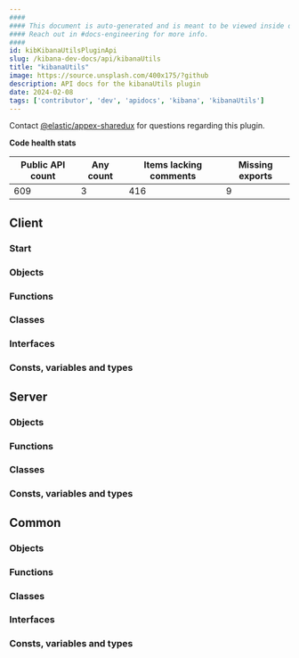 ```yaml
---
####
#### This document is auto-generated and is meant to be viewed inside our experimental, new docs system.
#### Reach out in #docs-engineering for more info.
####
id: kibKibanaUtilsPluginApi
slug: /kibana-dev-docs/api/kibanaUtils
title: "kibanaUtils"
image: https://source.unsplash.com/400x175/?github
description: API docs for the kibanaUtils plugin
date: 2024-02-08
tags: ['contributor', 'dev', 'apidocs', 'kibana', 'kibanaUtils']
---
```




Contact [@elastic/appex-sharedux](https://github.com/orgs/elastic/teams/appex-sharedux) for questions regarding this plugin.

**Code health stats**

| Public API count  | Any count | Items lacking comments | Missing exports |
|-------------------|-----------|------------------------|-----------------|
| 609 | 3 | 416 | 9 |

## Client

### Start
<DocDefinitionList data={[kibanaUtilsObj.client.start]}/>

### Objects
<DocDefinitionList data={kibanaUtilsObj.client.objects}/>

### Functions
<DocDefinitionList data={kibanaUtilsObj.client.functions}/>

### Classes
<DocDefinitionList data={kibanaUtilsObj.client.classes}/>

### Interfaces
<DocDefinitionList data={kibanaUtilsObj.client.interfaces}/>

### Consts, variables and types
<DocDefinitionList data={kibanaUtilsObj.client.misc}/>

## Server

### Objects
<DocDefinitionList data={kibanaUtilsObj.server.objects}/>

### Functions
<DocDefinitionList data={kibanaUtilsObj.server.functions}/>

### Classes
<DocDefinitionList data={kibanaUtilsObj.server.classes}/>

### Consts, variables and types
<DocDefinitionList data={kibanaUtilsObj.server.misc}/>

## Common

### Objects
<DocDefinitionList data={kibanaUtilsObj.common.objects}/>

### Functions
<DocDefinitionList data={kibanaUtilsObj.common.functions}/>

### Classes
<DocDefinitionList data={kibanaUtilsObj.common.classes}/>

### Interfaces
<DocDefinitionList data={kibanaUtilsObj.common.interfaces}/>

### Consts, variables and types
<DocDefinitionList data={kibanaUtilsObj.common.misc}/>

